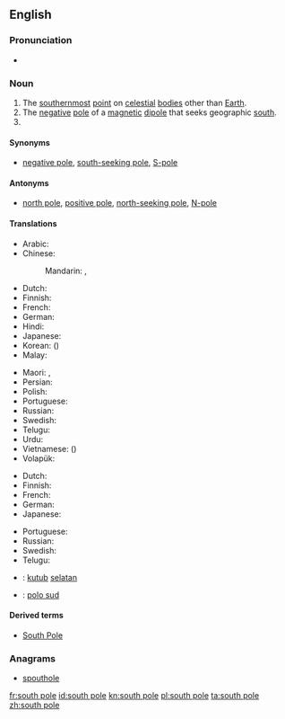 {{also|South Pole}}
==English==

===Pronunciation===
* {{audio|en-us-south_pole.ogg|Audio (US)}}

===Noun===
{{en-noun|head=[[south]] [[pole]]}}

# The [[southernmost]] [[point]] on [[celestial]] [[body|bodies]] other than [[Earth]].
# The [[negative]] [[pole]] of a [[magnetic]] [[dipole]] that seeks geographic [[south]].
# {{alternative form of|South Pole}}

====Synonyms====
* {{sense|negative magnetic pole}} [[negative pole]], [[south-seeking pole]], [[S-pole]]

====Antonyms====
* {{sense|negative magnetic pole}} [[north pole]], [[positive pole]], [[north-seeking pole]], [[N-pole]]

====Translations====
{{trans-top|the southernmost point on a celestial body}}
* Arabic: {{t|ar|القطب الجنوبي|m|tr=al-quṭb al-janūbiyy|sc=Arab}}
* Chinese:
*: Mandarin: {{t+|cmn|南極|sc=Hani}}, {{t+|cmn|南极|tr=nánjí|sc=Hani}}
* Dutch: {{t+|nl|zuidpool|m}}
* Finnish: {{t+|fi|etelänapa}}
* French: {{t+|fr|pôle Sud|m}}
* German: {{t+|de|Südpol|m}}
* Hindi: {{t|hi|दक्षिणी ध्रुव|tr=dakṣiṇī dhruv|sc=Deva}}
* Japanese: {{t+|ja|南極|tr=なんきょく, nankyoku|sc=Jpan}}
* Korean: {{t+|ko|남극|tr=namgeuk|sc=Kore}} ({{t+|ko|南極|sc=Kore}})
* Malay: {{t|ms|kutub selatan}}
{{trans-mid}}
* Maori: {{t|mi|pito tonga}}, {{t|mi|pito ki te tonga}}
* Persian: {{t|fa|قطب جنوب|tr=qotb-e jonub}}
* Polish: {{t|pl|biegun południowy|m}}
* Portuguese: {{t|pt|polo sul|m}}
* Russian: {{t|ru|южный полюс|m|tr=júžnyj póljus|sc=Cyrl}}
* Swedish: {{t+|sv|sydpol|c}}
* Telugu: {{t|te|దక్షిణ దృవం|tr=dakshiNa druvam}}
* Urdu: {{t|ur|قطب جنوبی|m|tr=qutab janūbī|sc=ur-Arab}}
* Vietnamese: {{t+|vi|nam cực}} ({{t|vi|南極}})
* Volapük: {{t+|vo|sulüdapov}}
{{trans-bottom}}

{{trans-top|negative magnetic pole}}
* Dutch: {{t+|nl|zuidpool|m}}
* Finnish: {{t+|fi|etelänapa}}
* French: {{t+|fr|pôle sud|m}}
* German: {{t+|de|Südpol|m}}
* Japanese: {{t|ja|Ｓ極|tr=esu-kyoku|sc=Jpan}}
{{trans-mid}}
* Portuguese: {{t|pt|polo sul|m}}
* Russian: {{t|ru|южный полюс|m|tr=júžnyj póljus|sc=Cyrl}}
* Swedish: {{t+|sv|sydpol|c}}
* Telugu: {{t|te|దక్షిణ దృవం|tr=dakshiNa druvam}}
{{trans-bottom}}

{{checktrans}}
<!--don't give the translation for South Pole!-->
* {{ttbc|id}}: [[kutub]] [[selatan]]
* {{ttbc|ia}}: [[polo sud]]

====Derived terms====
* [[South Pole]]

===Anagrams===
* [[spouthole#English|spouthole]]

[[fr:south pole]]
[[id:south pole]]
[[kn:south pole]]
[[pl:south pole]]
[[ta:south pole]]
[[zh:south pole]]